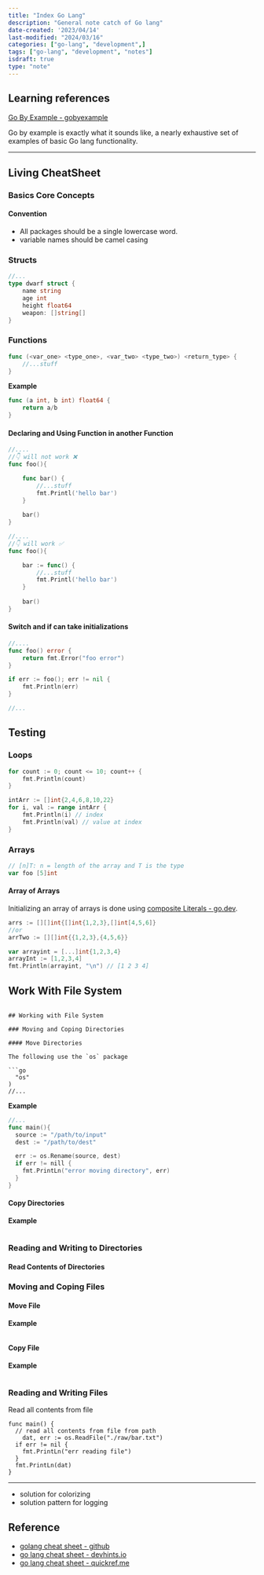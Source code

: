```yaml
---
title: "Index Go Lang"
description: "General note catch of Go lang"
date-created: '2023/04/14'
last-modified: "2024/03/16"
categories: ["go-lang", "development",]
tags: ["go-lang", "development", "notes"]
isdraft: true
type: "note"
---
```


## Learning references

[Go By Example - gobyexample](https://gobyexample.com/)

Go by example is exactly what it sounds like, a nearly exhaustive set of examples of basic Go lang functionality.  

---

## Living CheatSheet

### Basics Core Concepts

#### Convention

- All packages should be a single lowercase word. 
- variable names should be camel casing

### Structs 

```go 
//...
type dwarf struct {
	name string 
	age int
	height float64
	weapon: []string[]
}
```

### Functions 

```go
func (<var_one> <type_one>, <var_two> <type_two>) <return_type> {
	//...stuff
} 
```

**Example**

```go
func (a int, b int) float64 {
	return a/b
}
```

#### Declaring and Using Function in another Function

```go
//....
//👇 will not work ❌
func foo(){

	func bar() {
		//...stuff
		fmt.Printl('hello bar')
	}
	
	bar()
}
```

```go
//....
//👇 will work ✅
func foo(){

	bar := func() {
		//...stuff
		fmt.Printl('hello bar')
	}
	
	bar()
}
```


#### Switch and if can take initializations

```go
//....
func foo() error {
	return fmt.Error("foo error")
}

if err := foo(); err != nil {
	fmt.Println(err)
}

//...
```


## Testing 



### Loops 

```go
for count := 0; count <= 10; count++ {
	fmt.Println(count)
}
```


```go
intArr := []int{2,4,6,8,10,22}
for i, val := range intArr {
	fmt.Println(i) // index
	fmt.Println(val) // value at index
}
```


### Arrays 


```go
// [n]T: n = length of the array and T is the type
var foo [5]int

```

#### Array of Arrays 

Initializing an array of arrays is done using [composite Literals - go.dev](https://go.dev/ref/spec#Composite_literals).

```go
arrs := [][]int{[]int{1,2,3},[]int[4,5,6]}
//or 
arrTwo := [][]int{{1,2,3},{4,5,6}}
```



```go
var arrayint = [...]int{1,2,3,4} 
arrayInt := [1,2,3,4]
fmt.Println(arrayint, "\n") // [1 2 3 4]
```

## Work With File System

```

## Working with File System

### Moving and Coping Directories 

#### Move Directories 

The following use the `os` package

```go
  "os"
)
//...
```

**Example**

```go 
//...
func main(){
  source := "/path/to/input"
  dest := "/path/to/dest"

  err := os.Rename(source, dest)
  if err != nill {
    fmt.PrintLn("error moving directory", err)
  }
}

```

#### Copy Directories 

**Example**

```go 

```

### Reading and Writing to Directories 

#### Read Contents of Directories

### Moving and Coping Files

#### Move File 

**Example**

```go 

```

#### Copy File 

**Example**

```golang

```

### Reading and Writing Files 

Read all contents from file

```golang
func main() {
  // read all contents from file from path
	dat, err := os.ReadFile("./raw/bar.txt")
  if err != nil {
    fmt.PrintLn("err reading file")
  }
  fmt.PrintLn(dat)
}
```

----

- solution for colorizing 
- solution pattern for logging 




## Reference 

- [golang cheat sheet - github](https://github.com/a8m/golang-cheat-sheet)
- [go lang cheat sheet - devhints.io](https://devhints.io/go)
- [go lang cheat sheet - quickref.me](https://quickref.me/go.html)

